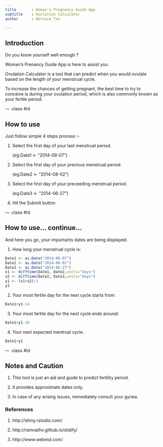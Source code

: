```yaml
---
title       : Woman's Pregnancy Guide App
subtitle    : Ovulation Calculator
author      : Bernice Tan

---
```


## Introduction

Do you know yourself well enough ?

Woman's Prenancy Guide App is here to assist you.

Ovulation Calculator is a tool that can predict when you would ovulate based on the length of your menstrual cycle.

To increase the chances of getting pregnant, the best time to try to conceive is during your ovulation period, which is also commonly known as your fertile period.

--- .class #id 

## How to use 

Just follow simple 4 steps process :-

1) Select the first day of your last menstrual period.   
   
   (eg:Date1 <- "2014-09-07")
   
2) Select the first day of your previous menstrual period.

   (eg:Date2 <- "2014-08-02")
   
3) Select the first day of your preceeding menstrual period.

   (eg:Date3 <- "2014-06-27")
   
4) Hit the Submit button

--- .class #id 

## How to use... continue... 

And here you go, your importants dates are being displayed.

1) How long your menstrual cycle is:
```r
Date1 <- as.Date("2014-09-07")
Date2 <- as.Date("2014-08-02")
Date3 <- as.Date("2014-06-27")
x1 <- difftime(Date1, Date2,units="days") 
x2 <- difftime(Date2, Date3,units="days") 
y1 <- (x1+x2)/2
y1
```
2) Your most fertile day for the next cycle starts from:
```r
Date1+y1-14
```
3) Your most fertile day for the next cycle ends around:
```r
Date1+y1-10
```
4) Your next expected mentrual cycle.
```r
Date1+y1
```

--- .class #id 

## Notes and Caution

1) This tool is just an aid and guide to predict fertility period. 

2) It provides approximate dates only. 

3) In case of any arising issues, immediately consult your gynea.



### References
1) http://shiny.rstudio.com/

2) http://ramnathv.github.io/slidify/

3) http://www.webmd.com/








